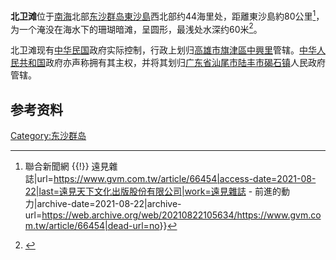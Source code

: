 {{Infobox Islands
| plural = yes
| name             =北卫滩
| image name       = 
| image caption    = 
| image size       = 
| locator map      = {{Location map|South China Sea|lat=21.066667|long=115.966667|central|300px}}
| map_custom       = yes
| native name      = 
| native name link = 
| other_names         = 
| location         = [[南海|南海]]
| coordinates      = {{Coord|21|04||N|115|58||E|display=inline,title}}
| archipelago      = [[东沙群岛|东沙群岛]]
| total islands    = 
| major islands    = 
| area             =
| length           =
| width            =
| coastline        =
| highest mount    = 
| elevation        = 
| country                          = {{ROC}}
| country admin divisions title   =市
| country admin divisions         = [[高雄市|高雄市]]
| population       = 
| population as of = 
| density          = 
| ethnic groups    = 
| additional info  =
|country admin divisions title 1=區|country admin divisions 1=[[旗津區|旗津區]]|country admin divisions title 2=里|country admin divisions 2=[[中興里_(高雄市旗津區)|中興里]]}} 
'''北卫滩'''位于[[南海|南海]]北部[[东沙群岛|东沙群岛]][[東沙島|東沙島]]西北部约44海里处，距離東沙島約80公里<ref>{{Cite web|title=徐國勇承認「衝動」！台灣最美的環礁暫時逃過一劫 {{!}} 聯合新聞網 {{!}} 遠見雜誌|url=https://www.gvm.com.tw/article/66454|access-date=2021-08-22|last=遠見天下文化出版股份有限公司|work=遠見雜誌 - 前進的動力|archive-date=2021-08-22|archive-url=https://web.archive.org/web/20210822105634/https://www.gvm.com.tw/article/66454|dead-url=no}}</ref>，为一个淹没在海水下的珊瑚暗滩，呈圆形，最浅处水深约60米<ref>{{cite web | language = zh-cn | publisher = 中国科学院地理科学与资源研究所 | title = 南海诸岛 | url = http://www.igsnrr.ac.cn/kxcb/dlyzykpyd/zgdl/zghayjh/200703/t20070326_2154925.html | date = 2007-03-26 | accessdate = 2011-10-13 | archive-date = 2014-07-14 | archive-url = https://web.archive.org/web/20140714171755/http://www.igsnrr.ac.cn/kxcb/dlyzykpyd/zgdl/zghayjh/200703/t20070326_2154925.html | dead-url = no }}</ref>。

北卫滩现有[[中华民国|中华民国]]政府实际控制，行政上划归[[高雄市|高雄市]][[旗津區|旗津區]][[中興里_(高雄市旗津區)|中興里]]管辖。[[中华人民共和国|中华人民共和国]]政府亦声称拥有其主权，并将其划归[[广东省|广东省]][[汕尾市|汕尾市]][[陆丰市|陆丰市]][[碣石镇|碣石镇]]人民政府管辖。

==参考资料==
{{reflist}}

{{有争议的地区小作品}}
{{South China Sea Islands}}

[[Category:东沙群岛|Category:东沙群岛]]